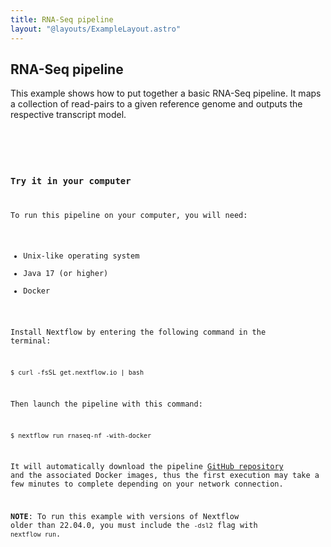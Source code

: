 ```yaml
---
title: RNA-Seq pipeline
layout: "@layouts/ExampleLayout.astro"
---
```



<div class="blg-summary example">
<h2>RNA-Seq pipeline</h2>

<p class="">
  This example shows how to put together a basic RNA-Seq pipeline. It maps a collection of read-pairs to a given
  reference genome and outputs the respective transcript model.
</p>

<Code code={pipelineCode} lang="nextflow" />

</div>

### Try it in your computer

To run this pipeline on your computer, you will need:

- Unix-like operating system
- Java 17 (or higher)
- Docker

Install Nextflow by entering the following command in the terminal:

    $ curl -fsSL get.nextflow.io | bash

Then launch the pipeline with this command:

    $ nextflow run rnaseq-nf -with-docker

It will automatically download the pipeline [GitHub repository](https://github.com/nextflow-io/rnaseq-nf) and the associated Docker images, thus the first execution may take a few minutes to complete depending on your network connection.

**NOTE**: To run this example with versions of Nextflow older than 22.04.0, you must include the `-dsl2` flag with `nextflow run`.
